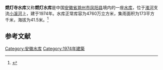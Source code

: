 {{Infobox Reservoir 
|name = 燃灯寺水库
|nickname = 
|image = 
|image_caption = 
|map = 
|map_caption = 
|pushpin_map = 
|pushpin_map_caption = 
|code = BEA34000903
|class = 
|location_of_reservoir = [[安徽省|安徽省]][[滁州市|滁州市]][[凤阳县|凤阳县]]
|location_of_dam = 
|inflow = 
|outflow = 
|catchment_area = 173
|reservoir_area = 
|mean_depth = 
|maximum_depth = 
|flood_level = 
|normal_water_level = 
|dead_water_level = 
|water_quality = 
|island = 
|maximum_storage_capacity = 
|normal_storage_capacity = 4760万
|dead_storage_capacity = 
|type_of_dam = 
|elevation_of_dam = 
|height_of_dam = 
|length_of_dam = 
|width_of_dam = 
|installed_capacity = 
|irrigated_area =
|start = 
|complete = 1974年
|cost = 
|emigrate = 
|latd = 32.7625
|latm = 
|lats = 
|latNS = N
|longd = 117.81
|longm = 
|longs = 
|longEW = E
|website = 
|footnotes = 
}}
'''燃灯寺水库'''又称'''燃灯水库'''是中国[[安徽省|安徽省]][[滁州市|滁州市]][[凤阳县|凤阳县]]境内的一座[[水库|水库]]，位于[[淮河|淮河]]支流[[小溪河|小溪河]]上，建于1974年。水库正常库容为4760万立方米，集雨面积为173平方千米，海拔为41.5米。<ref>{{cite web|url=http://brim.ihb.ac.cn/12/CN/12.asp |title=中国大中型水库基本特征数据库 |work=中国生物多样性信息系统内陆水体生物学分部 |deadurl=yes |archiveurl=https://web.archive.org/web/20120402061833/http://brim.ihb.ac.cn/12/CN/12.asp |archivedate=2012-04-02 }}</ref>
== 参考文献 ==
{{Reflist}}

{{安徽小作品}}

[[Category:安徽水库|Category:安徽水库]]
[[Category:1974年建築|Category:1974年建築]]